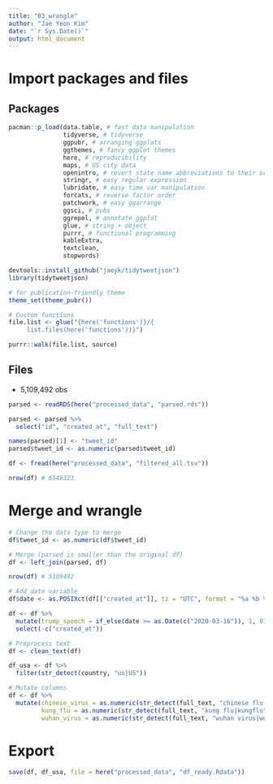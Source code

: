 ```yaml
---
title: "03_wrangle"
author: "Jae Yeon Kim"
date: "`r Sys.Date()`"
output: html_document
---
```


# Import packages and files 

## Packages

```r
pacman::p_load(data.table, # fast data manipulation
               tidyverse, # tidyverse 
               ggpubr, # arranging ggplots   
               ggthemes, # fancy ggplot themes
               here, # reproducibility 
               maps, # US city data
               openintro, # revert state name abbreviations to their original forms 
               stringr, # easy regular expression
               lubridate, # easy time var manipulation
               forcats, # reverse factor order 
               patchwork, # easy ggarrange
               ggsci, # pubs 
               ggrepel, # annotate ggplot   
               glue, # string + object 
               purrr, # functional programming 
               kableExtra,
               textclean,
               stopwords)

devtools::install_github("jaeyk/tidytweetjson")
library(tidytweetjson)

# for publication-friendly theme 
theme_set(theme_pubr())

# Custom functions
file.list <- glue("{here('functions')}/{ 
     list.files(here('functions'))}")

purrr::walk(file.list, source)
```

## Files 

- 5,109,492 obs 

```r
parsed <- readRDS(here("processed_data", "parsed.rds"))

parsed <- parsed %>%
  select("id", "created_at", "full_text")

names(parsed)[1] <- "tweet_id"
parsed$tweet_id <- as.numeric(parsed$tweet_id)

df <- fread(here("processed_data", "filtered_all.tsv"))

nrow(df) # 6548323
```

# Merge and wrangle 

```r
# Change the data type to merge
df$tweet_id <- as.numeric(df$tweet_id)

# Merge (parsed is smaller than the original df)
df <- left_join(parsed, df)

nrow(df) # 5109492
```

```r
# Add date variable 
df$date <- as.POSIXct(df[["created_at"]], tz = "UTC", format = "%a %b %d %H:%M:%S %z %Y") %>% word(1)

df <- df %>%
  mutate(trump_speech = if_else(date >= as.Date(c("2020-03-16")), 1, 0)) %>%
  select(-c("created_at"))

# Preprocess text 
df <- clean_text(df)

df_usa <- df %>%
  filter(str_detect(country, "us|US"))

# Mutate columns 
df <- df %>% 
  mutate(chinese_virus = as.numeric(str_detect(full_text, "chinese flu|chineseflu|chinese virus|chinesevirus")),
         kung_flu = as.numeric(str_detect(full_text, "kung flu|kungflu")), 
         wuhan_virus = as.numeric(str_detect(full_text, "wuhan virus|wuhanvirus")))
```

# Export 

```r
save(df, df_usa, file = here("processed_data", "df_ready.Rdata"))
```